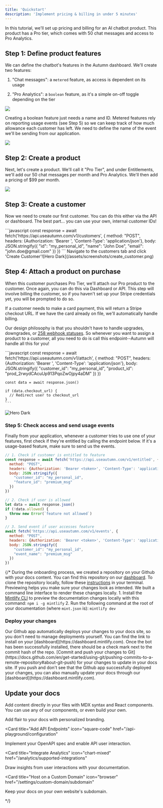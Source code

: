 ```yaml
---
title: 'Quickstart'
description: 'Implement pricing & billing in under 5 minutes'
---
```


In this tutorial, we'll set up pricing and billing for an AI chatbot product. This product has a Pro tier, which comes with 50 chat messages and access to Pro Analytics.

## Step 1: Define product features

We can define the chatbot's features in the Autumn dashboard. We'll create two features:

1. "Chat messages": a `metered` feature, as access is dependent on its usage

2. "Pro Analytics": a `boolean` feature, as it's a simple on-off toggle depending on the tier


<img
  className="border rounded-md"
  src="/assets/screenshots/features.png"
/>

Creating a boolean feature just needs a name and ID. Metered features rely on reporting usage events (see Step 5) so we can keep track of how much allowance each customer has left. We need to define the name of the event we'll be sending from our application.

<img
  className=""
  src="/assets/screenshots/create_feature.png"
/>

## Step 2: Create a product

Next, let's create a product. We'll call it "Pro Tier", and under Entitlements, we'll add our 50 chat messages per month and Pro Analytics. We'll then add a pricing of $99 per month.

<img
  className="border rounded-md"
  src="/assets/screenshots/product.png"
/>

## Step 3: Create a customer

Now we need to create our first customer. You can do this either via the API or dashboard. The best part... you can use your own, internal customer IDs!

<Tabs>
  <Tab title="API">
    ```javascript
    const response = await fetch('https://api.useautumn.com/v1/customers', {
      method: "POST",
      headers: {Authorization: 'Bearer <token>', 'Content-Type': 'application/json'},
      body: JSON.stringify({
        "id": "my_personal_id",
        "name": "John Doe",
        "email": "john.doe@gmail.com"
      })
    })
    ```
  </Tab>

  <Tab title="Dashboard">
    Navigate to the customers tab and click 'Create Customer'![Hero Dark](/assets/screenshots/create_customer.png)
  </Tab>
</Tabs>

## Step 4: Attach a product on purchase

When this customer purchases Pro Tier, we'll attach our Pro product to the customer. Once again, you can do this via Dashboard or API. This step will involve billing the customer, so if you haven't set up your Stripe credentials yet, you will be prompted to do so.

If a customer needs to make a card payment, this will return a Stripe checkout URL. If we have the card already on file, we'll automatically handle billing.

Our design philosophy is that you shouldn't have to handle upgrades, downgrades, or [258 webhook statuses](https://docs.stripe.com/api/events/types). So whenever you want to assign a product to a customer, all you need to do is call this endpoint--Autumn will handle all this for you!

<Tabs>
  <Tab title="API">
    ```javascript
    const response = await fetch('https://api.useautumn.com/v1/attach', {
      method: "POST",
      headers: {Authorization: 'Bearer <token>', 'Content-Type': 'application/json'},
      body: JSON.stringify({
        "customer_id": "my_personal_id",
        "product_id": "prod_2rwydCAcuUp913PqoZwOjpy4aDM"
      })
    })

    const data = await response.json()

    if (data.checkout_url) {
      // Redirect user to checkout_url
    }
    ```
  </Tab>

  <Tab title="Dashboard">
    <img src="/assets/screenshots/attach_product.png" width={700} alt="Hero Dark" />
  </Tab>
</Tabs>

### Step 5: Check access and send usage events

Finally from your application, whenever a customer tries to use one of your features, first check if they're entitled by calling the endpoint below. If it's a usage-based feature, make sure to send us the events.&#x20;

```javascript
// 1. Check if customer is entitled to feature
const response = await fetch('https://api.useautumn.com/v1/entitled', {
  method: "POST",
  headers: {Authorization: 'Bearer <token>', 'Content-Type': 'application/json'},
  body: JSON.stringify({
    "customer_id": "my_personal_id",
    "feature_id": "premium_msg"
  })
})

// 2. Check if user is allowed
let data = await response.json()
if (!data.allowed) {
  throw new Error(`feature not allowed`)
}

// 3. Send event if user accesses feature
await fetch('https://api.useautumn.com/v1/events', {
  method: "POST",
  headers: {Authorization: 'Bearer <token>', 'Content-Type': 'application/json'},
  body: JSON.stringify({
    "customer_id": "my_personal_id",
    "event_name": "premium_msg"
  })
})
```

{/* 
<AccordionGroup>
<Accordion icon="github" title="Clone your docs locally">
During the onboarding process, we created a repository on your Github with
your docs content. You can find this repository on our
[dashboard](https://dashboard.mintlify.com). To clone the repository
locally, follow these
[instructions](https://docs.github.com/en/repositories/creating-and-managing-repositories/cloning-a-repository)
in your terminal.
</Accordion>
<Accordion icon="rectangle-terminal" title="Preview changes">
Previewing helps you make sure your changes look as intended. We built a
command line interface to render these changes locally. 1. Install the
[Mintlify CLI](https://www.npmjs.com/package/mintlify) to preview the
documentation changes locally with this command: ``` npm i -g mintlify ```
2. Run the following command at the root of your documentation (where
`mint.json` is): ``` mintlify dev ```
</Accordion>
</AccordionGroup>

### Deploy your changes

<AccordionGroup>

<Accordion icon="message-bot" title="Install our Github app">
Our Github app automatically deploys your changes to your docs site, so you
don't need to manage deployments yourself. You can find the link to install on
your [dashboard](https://dashboard.mintlify.com). Once the bot has been
successfully installed, there should be a check mark next to the commit hash
of the repo.
</Accordion>
<Accordion icon="rocket" title="Push your changes">
[Commit and push your changes to
Git](https://docs.github.com/en/get-started/using-git/pushing-commits-to-a-remote-repository#about-git-push)
for your changes to update in your docs site. If you push and don't see that
the Github app successfully deployed your changes, you can also manually
update your docs through our [dashboard](https://dashboard.mintlify.com).
</Accordion>

</AccordionGroup>

## Update your docs

Add content directly in your files with MDX syntax and React components. You can use any of our components, or even build your own.

<CardGroup>

<Card title="Style Your Docs" icon="paintbrush" href="/settings/global">
Add flair to your docs with personalized branding.
</Card>

<Card
title="Add API Endpoints"
icon="square-code"
href="/api-playground/configuration"
>
Implement your OpenAPI spec and enable API user interaction.
</Card>

<Card
title="Integrate Analytics"
icon="chart-mixed"
href="/analytics/supported-integrations"
>
Draw insights from user interactions with your documentation.
</Card>

<Card
title="Host on a Custom Domain"
icon="browser"
href="/settings/custom-domain/subdomain"
>
Keep your docs on your own website's subdomain.
</Card>

</CardGroup> */}